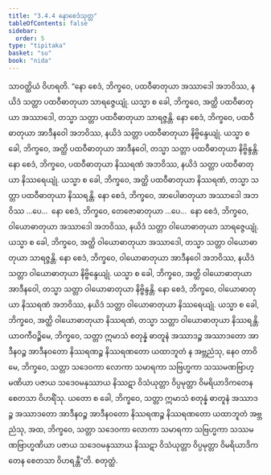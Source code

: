 ```yaml
---
title: "3.4.4 နောစေဒံသုတ္တ"
tableOfContents: false
sidebar:
  order: 5
type: "tipitaka"
basket: "su"
book: "nida"
---
```



<DynamicBreadcrumb />

<Division number="117" book="nida">

<Paragraph number="799" book="nida">
သာဝတ္ထိယံ ဝိဟရတိ. “နော စေဒံ, ဘိက္ခဝေ, ပထဝီဓာတုယာ အဿာဒေါ အဘဝိဿ, နယိဒံ သတ္တာ ပထဝီဓာတုယာ သာရဇ္ဇေယျုံ. ယသ္မာ စ ခေါ, ဘိက္ခဝေ, အတ္ထိ ပထဝီဓာတုယာ အဿာဒေါ, တသ္မာ သတ္တာ ပထဝီဓာတုယာ သာရဇ္ဇန္တိ. နော စေဒံ, ဘိက္ခဝေ, ပထဝီဓာတုယာ အာဒီနဝေါ အဘဝိဿ, နယိဒံ သတ္တာ ပထဝီဓာတုယာ နိဗ္ဗိန္ဒေယျုံ. ယသ္မာ စ ခေါ, ဘိက္ခဝေ, အတ္ထိ ပထဝီဓာတုယာ အာဒီနဝေါ, တသ္မာ သတ္တာ ပထဝီဓာတုယာ နိဗ္ဗိန္ဒန္တိ. နော စေဒံ, ဘိက္ခဝေ, ပထဝီဓာတုယာ နိဿရဏံ အဘဝိဿ, နယိဒံ သတ္တာ ပထဝီဓာတုယာ နိဿရေယျုံ. ယသ္မာ စ ခေါ, ဘိက္ခဝေ, အတ္ထိ ပထဝီဓာတုယာ နိဿရဏံ, တသ္မာ သတ္တာ ပထဝီဓာတုယာ နိဿရန္တိ.
</Paragraph>

<Paragraph number="800" book="nida">
နော စေဒံ, ဘိက္ခဝေ, အာပေါဓာတုယာ အဿာဒေါ အဘဝိဿ …ပေ…  နော စေဒံ, ဘိက္ခဝေ, တေဇောဓာတုယာ …ပေ…  နော စေဒံ, ဘိက္ခဝေ, ဝါယောဓာတုယာ အဿာဒေါ အဘဝိဿ, နယိဒံ သတ္တာ ဝါယောဓာတုယာ သာရဇ္ဇေယျုံ. ယသ္မာ စ ခေါ, ဘိက္ခဝေ, အတ္ထိ ဝါယောဓာတုယာ အဿာဒေါ, တသ္မာ သတ္တာ ဝါယောဓာတုယာ သာရဇ္ဇန္တိ. နော စေဒံ, ဘိက္ခဝေ, ဝါယောဓာတုယာ အာဒီနဝေါ အဘဝိဿ, နယိဒံ သတ္တာ ဝါယောဓာတုယာ နိဗ္ဗိန္ဒေယျုံ. ယသ္မာ စ ခေါ, ဘိက္ခဝေ, အတ္ထိ ဝါယောဓာတုယာ အာဒီနဝေါ, တသ္မာ သတ္တာ ဝါယောဓာတုယာ နိဗ္ဗိန္ဒန္တိ. နော စေဒံ, ဘိက္ခဝေ, ဝါယောဓာတုယာ နိဿရဏံ အဘဝိဿ, နယိဒံ သတ္တာ ဝါယောဓာတုယာ နိဿရေယျုံ. ယသ္မာ စ ခေါ, ဘိက္ခဝေ, အတ္ထိ ဝါယောဓာတုယာ နိဿရဏံ, တသ္မာ သတ္တာ ဝါယောဓာတုယာ နိဿရန္တိ.
</Paragraph>

<Paragraph number="801" book="nida">
ယာဝကီဝဉ္စိမေ, ဘိက္ခဝေ, သတ္တာ ဣမာသံ စတုန္နံ ဓာတူနံ အဿာဒဉ္စ အဿာဒတော အာဒီနဝဉ္စ အာဒီနဝတော နိဿရဏဉ္စ နိဿရဏတော ယထာဘူတံ န အဗ္ဘညံသု, နေဝ တာဝိမေ, ဘိက္ခဝေ, သတ္တာ သဒေဝကာ လောကာ သမာရကာ သဗြဟ္မကာ သဿမဏဗြာဟ္မဏိယာ ပဇာယ သဒေဝမနုဿာယ နိဿဋာ ဝိသံယုတ္တာ ဝိပ္ပမုတ္တာ ဝိမရိယာဒိကတေန စေတသာ ဝိဟရိံသု.
</Paragraph>

<Paragraph number="802" book="nida">
ယတော စ ခေါ, ဘိက္ခဝေ, သတ္တာ ဣမာသံ စတုန္နံ ဓာတူနံ အဿာဒဉ္စ အဿာဒတော အာဒီနဝဉ္စ အာဒီနဝတော နိဿရဏဉ္စ နိဿရဏတော ယထာဘူတံ အဗ္ဘညံသု, အထ, ဘိက္ခဝေ, သတ္တာ သဒေဝကာ လောကာ သမာရကာ သဗြဟ္မကာ သဿမဏဗြာဟ္မဏိယာ ပဇာယ သဒေဝမနုဿာယ နိဿဋာ ဝိသံယုတ္တာ ဝိပ္ပမုတ္တာ ဝိမရိယာဒိကတေန စေတသာ ဝိဟရန္တီ”တိ.

</Paragraph>
</Division>

<Paragraph number="803" type="center" book="nida">
စတုတ္ထံ.
</Paragraph>